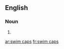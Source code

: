 {{also|swimcaps}}
==English==

===Noun===
{{head|en|noun plural form}}

# {{plural of|swim cap|lang=en}}

[[ar:swim caps]]
[[fr:swim caps]]
